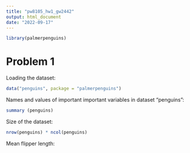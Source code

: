 ```yaml
---
title: "pw8105_hw1_gw2442"
output: html_document
date: "2022-09-17"
---
```


```r
library(palmerpenguins)
```

# Problem 1
Loading the dataset:
```r
data("penguins", package = "palmerpenguins")
```

Names and values of important important variables in dataset "penguins":
```r
summary (penguins)
```
Size of the dataset:
```r
nrow(penguins) * ncol(penguins)
```
Mean flipper length:
```r

```

